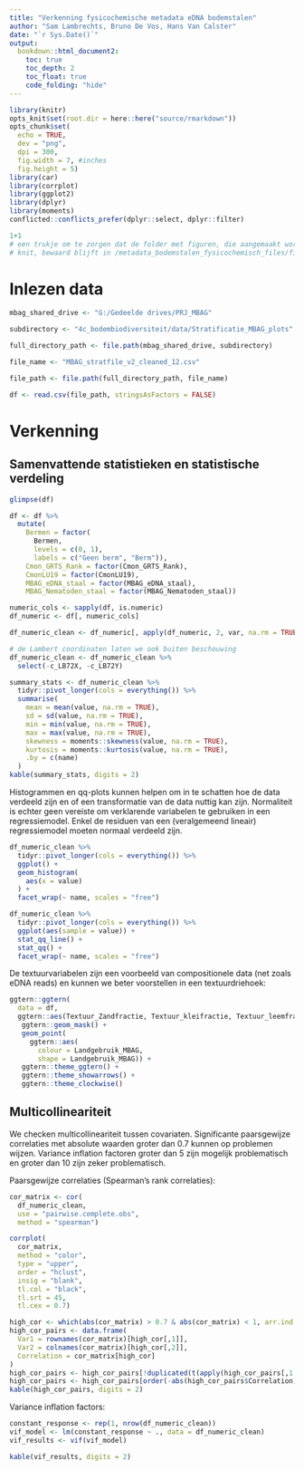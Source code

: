 ```yaml
---
title: "Verkenning fysicochemische metadata eDNA bodemstalen"
author: "Sam Lambrechts, Bruno De Vos, Hans Van Calster"
date: "`r Sys.Date()`"
output:
  bookdown::html_document2:
    toc: true
    toc_depth: 2
    toc_float: true
    code_folding: "hide"
---
```


```r
library(knitr)
opts_knit$set(root.dir = here::here("source/rmarkdown"))
opts_chunk$set(
  echo = TRUE,
  dev = "png",
  dpi = 300,
  fig.width = 7, #inches
  fig.height = 5)
library(car)
library(corrplot)
library(ggplot2)
library(dplyr)
library(moments)
conflicted::conflicts_prefer(dplyr::select, dplyr::filter)
```

```r
1+1
# een trukje om te zorgen dat de folder met figuren, die aangemaakt wordt als je
# knit, bewaard blijft in /metadata_bodemstalen_fysicochemisch_files/figure-html
```



# Inlezen data

```r
mbag_shared_drive <- "G:/Gedeelde drives/PRJ_MBAG"

subdirectory <- "4c_bodembiodiversiteit/data/Stratificatie_MBAG_plots"

full_directory_path <- file.path(mbag_shared_drive, subdirectory)

file_name <- "MBAG_stratfile_v2_cleaned_12.csv"

file_path <- file.path(full_directory_path, file_name)

df <- read.csv(file_path, stringsAsFactors = FALSE)
```

# Verkenning

## Samenvattende statistieken en statistische verdeling

```r
glimpse(df)

df <- df %>%
  mutate(
    Bermen = factor(
      Bermen,
      levels = c(0, 1),
      labels = c("Geen berm", "Berm")),
    Cmon_GRTS_Rank = factor(Cmon_GRTS_Rank),
    CmonLU19 = factor(CmonLU19),
    MBAG_eDNA_staal = factor(MBAG_eDNA_staal),
    MBAG_Nematoden_staal = factor(MBAG_Nematoden_staal))
```

```r
numeric_cols <- sapply(df, is.numeric)
df_numeric <- df[, numeric_cols]

df_numeric_clean <- df_numeric[, apply(df_numeric, 2, var, na.rm = TRUE) != 0]

# de Lambert coordinaten laten we ook buiten beschouwing
df_numeric_clean <- df_numeric_clean %>%
  select(-c_LB72X, -c_LB72Y)
```


```r
summary_stats <- df_numeric_clean %>%
  tidyr::pivot_longer(cols = everything()) %>%
  summarise(
    mean = mean(value, na.rm = TRUE),
    sd = sd(value, na.rm = TRUE),
    min = min(value, na.rm = TRUE),
    max = max(value, na.rm = TRUE),
    skewness = moments::skewness(value, na.rm = TRUE),
    kurtosis = moments::kurtosis(value, na.rm = TRUE),
    .by = c(name)
  )
kable(summary_stats, digits = 2)
```

Histogrammen en qq-plots kunnen helpen om in te schatten hoe de data verdeeld zijn en of een transformatie van de data nuttig kan zijn.
Normaliteit is echter geen vereiste om verklarende variabelen te gebruiken in een regressiemodel.
Enkel de residuen van een (veralgemeend lineair) regressiemodel moeten normaal verdeeld zijn.


```r
df_numeric_clean %>%
  tidyr::pivot_longer(cols = everything()) %>%
  ggplot() +
  geom_histogram(
    aes(x = value)
  ) +
  facet_wrap(~ name, scales = "free")
```

```r
df_numeric_clean %>%
  tidyr::pivot_longer(cols = everything()) %>%
  ggplot(aes(sample = value)) +
  stat_qq_line() +
  stat_qq() +
  facet_wrap(~ name, scales = "free")
```

De textuurvariabelen zijn een voorbeeld van compositionele data (net zoals eDNA reads) en kunnen we beter voorstellen in een textuurdriehoek:

```r
ggtern::ggtern(
  data = df,
  ggtern::aes(Textuur_Zandfractie, Textuur_kleifractie, Textuur_leemfractie)) + 
   ggtern::geom_mask() +
   geom_point(
     ggtern::aes(
       colour = Landgebruik_MBAG,
       shape = Landgebruik_MBAG)) + 
   ggtern::theme_ggtern() +
   ggtern::theme_showarrows() +
   ggtern::theme_clockwise()
```

## Multicollineariteit

We checken multicollineariteit tussen covariaten.
Significante paarsgewijze correlaties met absolute waarden groter dan 0.7 kunnen op problemen wijzen.
Variance inflation factoren groter dan 5 zijn mogelijk problematisch en groter dan 10 zijn zeker problematisch.


Paarsgewijze correlaties (Spearman's rank correlaties):

```r
cor_matrix <- cor(
  df_numeric_clean,
  use = "pairwise.complete.obs",
  method = "spearman")

corrplot(
  cor_matrix,
  method = "color",
  type = "upper",
  order = "hclust",
  insig = "blank",
  tl.col = "black",
  tl.srt = 45,
  tl.cex = 0.7)
```

```r
high_cor <- which(abs(cor_matrix) > 0.7 & abs(cor_matrix) < 1, arr.ind = TRUE)
high_cor_pairs <- data.frame(
  Var1 = rownames(cor_matrix)[high_cor[,1]],
  Var2 = colnames(cor_matrix)[high_cor[,2]],
  Correlation = cor_matrix[high_cor]
)
high_cor_pairs <- high_cor_pairs[!duplicated(t(apply(high_cor_pairs[,1:2], 1, sort))),]
high_cor_pairs <- high_cor_pairs[order(-abs(high_cor_pairs$Correlation)),]
kable(high_cor_pairs, digits = 2)
```

Variance inflation factors:

```r
constant_response <- rep(1, nrow(df_numeric_clean))
vif_model <- lm(constant_response ~ ., data = df_numeric_clean)
vif_results <- vif(vif_model)
```

```r
kable(vif_results, digits = 2)
```

